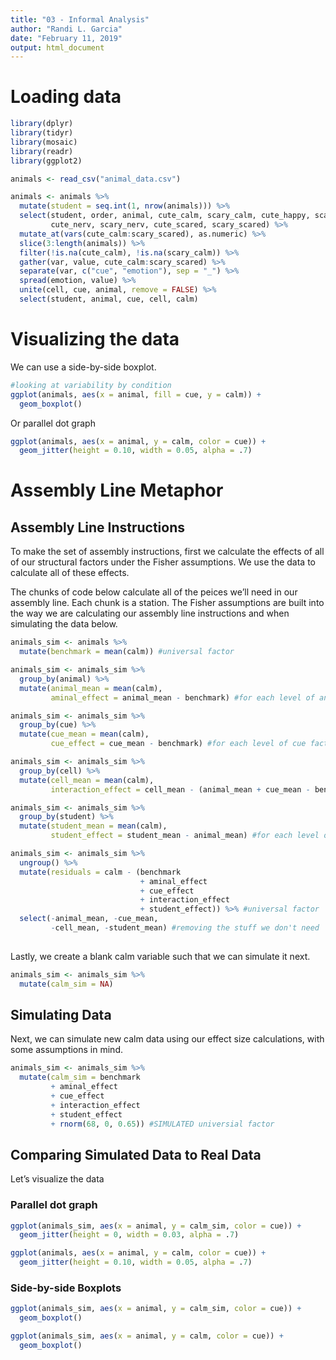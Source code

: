 ```yaml
---
title: "03 - Informal Analysis"
author: "Randi L. Garcia"
date: "February 11, 2019"
output: html_document
---
```


# Loading data

```r
library(dplyr)
library(tidyr)
library(mosaic)
library(readr)
library(ggplot2)

animals <- read_csv("animal_data.csv")

animals <- animals %>%
  mutate(student = seq.int(1, nrow(animals))) %>%
  select(student, order, animal, cute_calm, scary_calm, cute_happy, scary_happy, 
         cute_nerv, scary_nerv, cute_scared, scary_scared) %>%
  mutate_at(vars(cute_calm:scary_scared), as.numeric) %>%
  slice(3:length(animals)) %>% 
  filter(!is.na(cute_calm), !is.na(scary_calm)) %>%
  gather(var, value, cute_calm:scary_scared) %>%
  separate(var, c("cue", "emotion"), sep = "_") %>%
  spread(emotion, value) %>%
  unite(cell, cue, animal, remove = FALSE) %>%
  select(student, animal, cue, cell, calm) 
```

# Visualizing the data

We can use a side-by-side boxplot.

```r
#looking at variability by condition
ggplot(animals, aes(x = animal, fill = cue, y = calm)) +
  geom_boxplot()
```

Or parallel dot graph

```r
ggplot(animals, aes(x = animal, y = calm, color = cue)) +
  geom_jitter(height = 0.10, width = 0.05, alpha = .7)
```

# Assembly Line Metaphor

## Assembly Line Instructions

To make the set of assembly instructions, first we calculate the effects of all of our structural factors under the Fisher assumptions. We use the data to calculate all of these effects.

The chunks of code below calculate all of the peices we'll need in our assembly line. Each chunk is a station. The Fisher assumptions are built into the way we are calculating our assembly line instructions and when simulating the data below. 

```r
animals_sim <- animals %>%
  mutate(benchmark = mean(calm)) #universal factor
```

```r
animals_sim <- animals_sim %>%
  group_by(animal) %>%
  mutate(animal_mean = mean(calm),
         aminal_effect = animal_mean - benchmark) #for each level of animal factor
```

```r
animals_sim <- animals_sim %>%
  group_by(cue) %>%
  mutate(cue_mean = mean(calm),
         cue_effect = cue_mean - benchmark) #for each level of cue factor
```

```r
animals_sim <- animals_sim %>%
  group_by(cell) %>%
  mutate(cell_mean = mean(calm),
         interaction_effect = cell_mean - (animal_mean + cue_mean - benchmark)) #for each cell of interaction
```

```r
animals_sim <- animals_sim %>%
  group_by(student) %>% 
  mutate(student_mean = mean(calm),
         student_effect = student_mean - animal_mean) #for each level of student factor, nuisance factor
```

```r
animals_sim <- animals_sim %>%
  ungroup() %>%
  mutate(residuals = calm - (benchmark 
                             + aminal_effect 
                             + cue_effect 
                             + interaction_effect 
                             + student_effect)) %>% #universal factor
  select(-animal_mean, -cue_mean, 
         -cell_mean, -student_mean) #removing the stuff we don't need
  
```


Lastly, we create a blank calm variable such that we can simulate it next.  

```r
animals_sim <- animals_sim %>%
  mutate(calm_sim = NA)
```

## Simulating Data

Next, we can simulate new calm data using our effect size calculations, with some assumptions in mind. 

```r
animals_sim <- animals_sim %>%
  mutate(calm_sim = benchmark 
         + aminal_effect 
         + cue_effect 
         + interaction_effect 
         + student_effect
         + rnorm(68, 0, 0.65)) #SIMULATED universial factor
```

## Comparing Simulated Data to Real Data

Let's visualize the data

### Parallel dot graph

```r
ggplot(animals_sim, aes(x = animal, y = calm_sim, color = cue)) +
  geom_jitter(height = 0, width = 0.03, alpha = .7)
```

```r
ggplot(animals, aes(x = animal, y = calm, color = cue)) +
  geom_jitter(height = 0.10, width = 0.05, alpha = .7)
```

### Side-by-side Boxplots

```r
ggplot(animals_sim, aes(x = animal, y = calm_sim, color = cue)) +
  geom_boxplot()
```

```r
ggplot(animals_sim, aes(x = animal, y = calm, color = cue)) +
  geom_boxplot()
```


